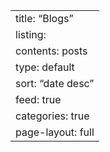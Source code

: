 ---
title: "Blogs"
listing: 
  contents: posts 
  type: default 
  sort: "date desc" 
  feed: true
  categories: true
page-layout: full
---